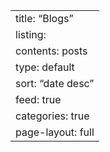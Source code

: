 ---
title: "Blogs"
listing: 
  contents: posts 
  type: default 
  sort: "date desc" 
  feed: true
  categories: true
page-layout: full
---